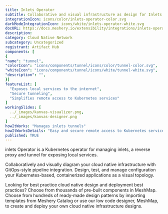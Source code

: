 ```yaml
---
title: Inlets Operator
subtitle: Collaborative and visual infrastructure as design for Inlets Operator
integrationIcon: icons/color/inlets-operator-color.svg
darkModeIntegrationIcon: icons/white/inlets-operator-white.svg
docURL: https://docs.meshery.io/extensibility/integrations/inlets-operator
description: 
category: Cloud Native Network
subcategory: Uncategorized
registrant: Artifact Hub
components: [
{
"name": "tunnel",
"colorIcon": "icons/components/tunnel/icons/color/tunnel-color.svg",
"whiteIcon": "icons/components/tunnel/icons/white/tunnel-white.svg",
"description": "",
}]
featureList: [
  "Exposes local services to the internet",
  "Secure tunneling",
  "Simplifies remote access to Kubernetes services"
]
workingSlides: [
  ../_images/kanvas-visualizer.png,
  ../_images/kanvas-designer.png
]
howItWorks: "Manages inlets tunnels"
howItWorksDetails: "Easy and secure remote access to Kubernetes services"
published: TRUE
---
```

<p>
inlets Operator is a Kubernetes operator for managing inlets, a reverse proxy and tunnel for exposing local services.
</p>
<p>
    Collaboratively and visually diagram your cloud native infrastructure with GitOps-style pipeline integration. Design, test, and manage configuration your Kubernetes-based, containerized applications as a visual topology.
</p>
<p>
    Looking for best practice cloud native design and deployment best practices? Choose from thousands of pre-built components in MeshMap. Choose from hundreds of ready-made design patterns by importing templates from Meshery Catalog or use our low code designer, MeshMap, to create and deploy your own cloud native infrastructure designs.
</p>
